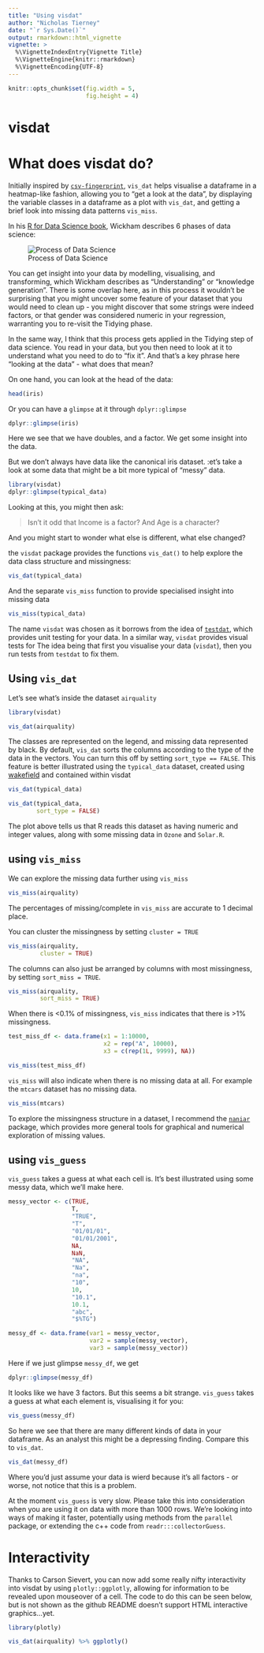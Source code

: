 ```yaml
---
title: "Using visdat"
author: "Nicholas Tierney"
date: "`r Sys.Date()`"
output: rmarkdown::html_vignette
vignette: >
  %\VignetteIndexEntry{Vignette Title}
  %\VignetteEngine{knitr::rmarkdown}
  %\VignetteEncoding{UTF-8}
---
```


```r

knitr::opts_chunk$set(fig.width = 5,
                      fig.height = 4)

```


# visdat

# What does visdat do?

Initially inspired by [`csv-fingerprint`](https://github.com/setosa/csv-fingerprint), `vis_dat` helps visualise a dataframe in a heatmap-like fashion, allowing you to "get a look at the data", by displaying the variable classes in a dataframe as a plot with `vis_dat`, and getting a brief look into missing data patterns `vis_miss`.

In his [R for Data Science book](http://r4ds.had.co.nz/), Wickham describes 6 phases of data science:

![Process of Data Science](http://r4ds.had.co.nz/diagrams/data-science.png)


You can get insight into your data by modelling, visualising, and transforming, which Wickham describes as "Understanding" or "knowledge generation". There is some overlap here, as in this process it wouldn't be surprising that you might uncover some feature of your dataset that you would need to clean up - you might discover that some strings were indeed factors, or that gender was considered numeric in your regression, warranting you to re-visit the Tidying phase.

In the same way, I think that this process gets applied in the Tidying step of data science. You read in your data, but you then need to look at it to understand what you need to do to "fix it". And that's a key phrase here "looking at the data" - what does that mean?

On one hand, you can look at the head of the data:

```r

head(iris)

```

Or you can have a `glimpse` at it through `dplyr::glimpse`

```r

dplyr::glimpse(iris)

```

Here we see that we have doubles, and a factor. We get some insight into the data.

But we don't always have data like the canonical iris dataset. :et's take a look at some data that might be a bit more typical of "messy" data.

```r
library(visdat)
dplyr::glimpse(typical_data)

```

Looking at this, you might then ask:

> Isn't it odd that Income is a factor? And Age is a character? 

And you might start to wonder what else is different, what else changed? 

the `visdat` package provides the functions `vis_dat()` to help explore the data class structure and missingness:

```r

vis_dat(typical_data)

```

And the separate `vis_miss` function to provide specialised insight into missing data

```r

vis_miss(typical_data)

```


The name `visdat` was chosen as it borrows from the idea of [`testdat`](https://github.com/ropensci/testdat), which provides unit testing for your data.  In a similar way, `visdat` provides visual tests for The idea being that first you visualise your data (`visdat`), then you run tests from `testdat` to fix them.

## Using `vis_dat`

Let's see what's inside the dataset `airquality`

```r

library(visdat)

vis_dat(airquality)

```

The classes are represented on the legend, and missing data represented by black. By default, `vis_dat` sorts the columns according to the type of the data in the vectors. You can turn this off by setting `sort_type == FALSE`. This feature is better illustrated using the `typical_data` dataset, created using [wakefield](github.com/trinker/wakefield) and contained within visdat

```r

vis_dat(typical_data)

vis_dat(typical_data, 
        sort_type = FALSE)

```

The plot above tells us that R reads this dataset as having numeric and integer values, along with some missing data in `Ozone` and `Solar.R`.

## using `vis_miss`

We can explore the missing data further using `vis_miss`

```r

vis_miss(airquality)

```

The percentages of missing/complete in `vis_miss` are accurate to 1 decimal place.

You can cluster the missingness by setting `cluster = TRUE`

```r

vis_miss(airquality, 
         cluster = TRUE)

```

The columns can also just be arranged by columns with most missingness, by setting `sort_miss = TRUE`.

```r

vis_miss(airquality,
         sort_miss = TRUE)

```

When there is <0.1% of missingness, `vis_miss` indicates that there is >1% missingness.

```r

test_miss_df <- data.frame(x1 = 1:10000,
                           x2 = rep("A", 10000),
                           x3 = c(rep(1L, 9999), NA))

vis_miss(test_miss_df)

```

`vis_miss` will also indicate when there is no missing data at all. For example the `mtcars` dataset has no missing data.

```r

vis_miss(mtcars)

```

To explore the missingness structure in a dataset, I recommend the [`naniar`](https://github.com/njtierney/naniar) package, which provides more general tools for graphical and numerical exploration of missing values.

## using `vis_guess`

`vis_guess` takes a guess at what each cell is. It's best illustrated using some messy data, which we'll make here.

```r

messy_vector <- c(TRUE,
                  T,
                  "TRUE",
                  "T",
                  "01/01/01",
                  "01/01/2001",
                  NA,
                  NaN,
                  "NA",
                  "Na",
                  "na",
                  "10",
                  10,
                  "10.1",
                  10.1,
                  "abc",
                  "$%TG")

messy_df <- data.frame(var1 = messy_vector,
                       var2 = sample(messy_vector),
                       var3 = sample(messy_vector))

```

Here if we just glimpse `messy_df`, we get 

```r

dplyr::glimpse(messy_df)

```

It looks like we have 3 factors. But this seems a bit strange. `vis_guess` takes a guess at what each element is, visualising it for you:

```r

vis_guess(messy_df)

```

So here we see that there are many different kinds of data in your dataframe. As an analyst this might be a depressing finding. Compare this to `vis_dat`.

```r

vis_dat(messy_df)

```

Where you'd just assume your data is wierd because it's all factors - or worse, not notice that this is a problem.

At the moment `vis_guess` is very slow. Please take this into consideration when you are using it on data with more than 1000 rows. We're looking into ways of making it faster, potentially using methods from the `parallel` package, or extending the c++ code from `readr:::collectorGuess`.

# Interactivity

Thanks to Carson Sievert, you can now add some really nifty interactivity into visdat by using `plotly::ggplotly`, allowing for information to be revealed upon mouseover of a cell. The code to do this can be seen below, but is not shown as the github README doesn't support HTML interactive graphics...yet.

```r

library(plotly)

vis_dat(airquality) %>% ggplotly()
```
